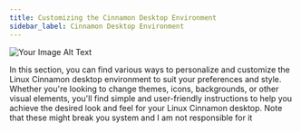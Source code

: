 ```yaml
---
title: Customizing the Cinnamon Desktop Environment
sidebar_label: Cinnamon Desktop Environment
---
```


<div style={{ textAlign: 'center' }}>
  <img src="https://i.imgur.com/2XSVMus.png" alt="Your Image Alt Text" />
</div>

In this section, you can find various ways to personalize and customize the Linux Cinnamon desktop environment to suit your preferences and style. Whether you're looking to change themes, icons, backgrounds, or other visual elements, you'll find simple and user-friendly instructions to help you achieve the desired look and feel for your Linux Cinnamon desktop. Note that these might break you system and I am not responsible for it
